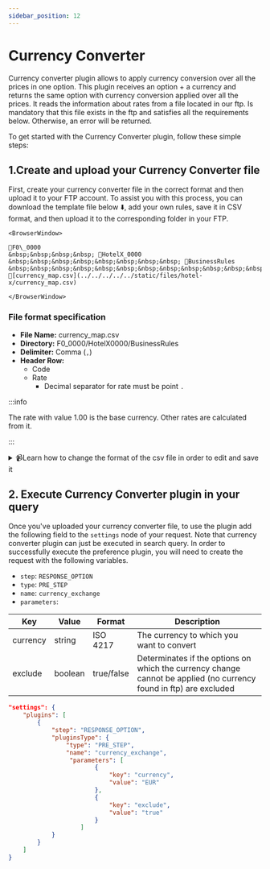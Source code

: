 ```yaml
---
sidebar_position: 12
---
```


# Currency Converter

Currency converter plugin allows to apply currency conversion over all the prices in one option. This plugin receives an option + a currency and returns the same option with currency conversion applied over all the prices. It reads the information about rates from a file located in our ftp. Is mandatory that this file exists in the ftp and satisfies all the requirements below. Otherwise, an error will be returned.

To get started with the Currency Converter plugin, follow these simple steps:

##  1.Create and upload your Currency Converter file

First, create your currency converter file in the correct format and then upload it to your FTP account. To assist you with this process, you can download the template file below ⬇️, add your own rules, save it in CSV format, and then upload it to the corresponding folder in your FTP.

```mdx-code-block
<BrowserWindow>

📁F0\_0000  
&nbsp;&nbsp;&nbsp;&nbsp; 📁HotelX_0000  
&nbsp;&nbsp;&nbsp;&nbsp;&nbsp;&nbsp;&nbsp;&nbsp; 📁BusinessRules  
&nbsp;&nbsp;&nbsp;&nbsp;&nbsp;&nbsp;&nbsp;&nbsp;&nbsp;&nbsp;&nbsp;&nbsp; 📄[currency_map.csv](../../../../../static/files/hotel-x/currency_map.csv)

</BrowserWindow>
```


### File format specification

* **File Name:** currency_map.csv
* **Directory:** F0_0000/HotelX0000/BusinessRules
* **Delimiter:** Comma (`,`)
* **Header Row:**
    * Code
    * Rate
        * Decimal separator for rate must be point `.`


:::info

The rate with value 1.00 is the base currency. Other rates are calculated from it.

:::


<details>
    <summary>📹Learn how to change the format of the csv file in order to edit and save it</summary>
    <div>
        <div><iframe width="560" height="315" src="https://www.youtube.com/embed/XkOk3SkZ0Sg?si=TYhN1QfMwYE1fusw&amp;controls=0" title="YouTube video player" frameborder="0" allow="accelerometer; autoplay; clipboard-write; encrypted-media; gyroscope; picture-in-picture; web-share" allowfullscreen></iframe></div>
    </div>
</details>


## 2. Execute Currency Converter plugin in your query

Once you've uploaded your currency converter file, to use the plugin add the following field to the `settings` node of your request. Note that currency converter plugin can just be executed in search query. In order to successfully execute the preference plugin, you will need to create the request with the following variables.

* `step`: `RESPONSE_OPTION`
* `type`: `PRE_STEP`
* `name`: `currency_exchange`
* `parameters`:

| Key      | Value   | Format     | Description                                                                                                        |
|----------|---------|------------|--------------------------------------------------------------------------------------------------------------------|
| currency | string  | ISO 4217   | The currency to which you want to convert                                                                          |
| exclude  | boolean | true/false | Determinates if the options on which the currency change cannot be applied (no currency found in ftp) are excluded |

```json
"settings": {
	"plugins": [
		{
			"step": "RESPONSE_OPTION",
			"pluginsType": {
				"type": "PRE_STEP",
				"name": "currency_exchange",
                 "parameters": [
						{
							"key": "currency",
							"value": "EUR"
						},
						{
							"key": "exclude",
							"value": "true"
						}
					]
			}
		}
	]
}
```